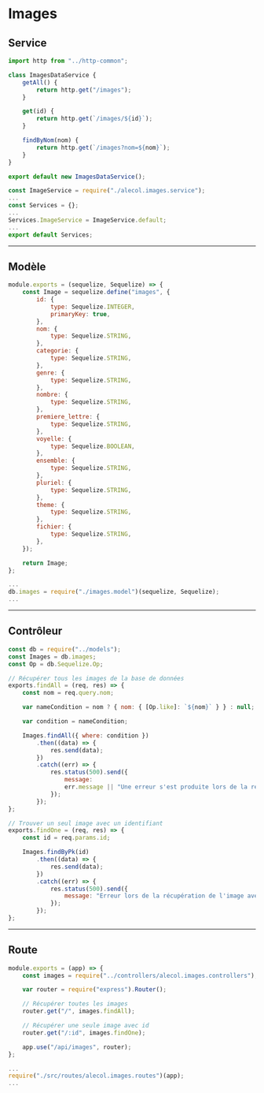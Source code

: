 # Images

## Service

```js title="./src/services/alecol.images.service.js"
import http from "../http-common";

class ImagesDataService {
    getAll() {
        return http.get("/images");
    }

    get(id) {
        return http.get(`/images/${id}`);
    }

    findByNom(nom) {
        return http.get(`/images?nom=${nom}`);
    }
}

export default new ImagesDataService();
```

```js title="./src/services/index.js"
const ImageService = require("./alecol.images.service");
...
const Services = {};
...
Services.ImageService = ImageService.default;
...
export default Services;
```

-----

## Modèle

```js title="./src/models/images.model.js"
module.exports = (sequelize, Sequelize) => {
    const Image = sequelize.define("images", {
        id: {
            type: Sequelize.INTEGER,
            primaryKey: true,
        },
        nom: {
            type: Sequelize.STRING,
        },
        categorie: {
            type: Sequelize.STRING,
        },
        genre: {
            type: Sequelize.STRING,
        },
        nombre: {
            type: Sequelize.STRING,
        },
        premiere_lettre: {
            type: Sequelize.STRING,
        },
        voyelle: {
            type: Sequelize.BOOLEAN,
        },
        ensemble: {
            type: Sequelize.STRING,
        },
        pluriel: {
            type: Sequelize.STRING,
        },
        theme: {
            type: Sequelize.STRING,
        },
        fichier: {
            type: Sequelize.STRING,
        },
    });

    return Image;
};
```

```js title="./src/models/index.js"
...
db.images = require("./images.model")(sequelize, Sequelize);
...

```

-----

## Contrôleur

```js title="./src/controllers/alecol.images.controllers.js"
const db = require("../models");
const Images = db.images;
const Op = db.Sequelize.Op;

// Récupérer tous les images de la base de données
exports.findAll = (req, res) => {
    const nom = req.query.nom;

    var nameCondition = nom ? { nom: { [Op.like]: `${nom}` } } : null;

    var condition = nameCondition;

    Images.findAll({ where: condition })
        .then((data) => {
            res.send(data);
        })
        .catch((err) => {
            res.status(500).send({
                message:
                err.message || "Une erreur s'est produite lors de la récupération des images.",
            });
        });
};

// Trouver un seul image avec un identifiant
exports.findOne = (req, res) => {
    const id = req.params.id;

    Images.findByPk(id)
        .then((data) => {
            res.send(data);
        })
        .catch((err) => {
            res.status(500).send({
                message: "Erreur lors de la récupération de l'image avec l'id=" + id,
            });
        });
};
```

-----

## Route

```js title="./src/routes/alecol.images.routes.js"
module.exports = (app) => {
    const images = require("../controllers/alecol.images.controllers");

    var router = require("express").Router();

    // Récupérer toutes les images
    router.get("/", images.findAll);

    // Récupérer une seule image avec id
    router.get("/:id", images.findOne);

    app.use("/api/images", router);
};
```

```js title="server.js"
...
require("./src/routes/alecol.images.routes")(app);
...
```